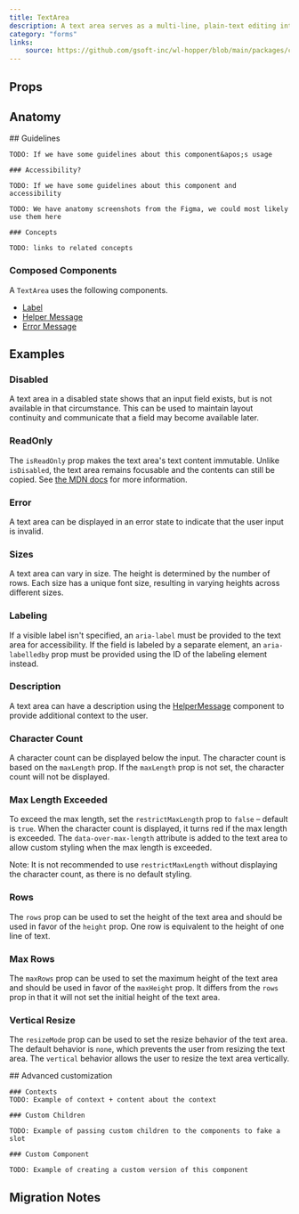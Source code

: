 ```yaml
---
title: TextArea
description: A text area serves as a multi-line, plain-text editing interface.
category: "forms"
links:
    source: https://github.com/gsoft-inc/wl-hopper/blob/main/packages/components/src/inputs/src/TextArea.tsx
---
```


<Example src="inputs/docs/textArea/preview" isOpen />

## Props

<PropTable component="TextArea" />

## Anatomy

<FeatureFlag flag="next">
    ## Guidelines

    TODO: If we have some guidelines about this component&apos;s usage

    ### Accessibility?

    TODO: If we have some guidelines about this component and accessibility
</FeatureFlag>

<FeatureFlag flag="rc">

    TODO: We have anatomy screenshots from the Figma, we could most likely use them here

    ### Concepts

    TODO: links to related concepts
</FeatureFlag>

### Composed Components

A `TextArea` uses the following components.

- [Label](Label)
- [Helper Message](HelperMessage)
- [Error Message](ErrorMessage)

## Examples

### Disabled
A text area in a disabled state shows that an input field exists, but is not available in that circumstance. This can be used to maintain layout continuity and communicate that a field may become available later.

<Example src="inputs/docs/textArea/disabled" />

### ReadOnly
The `isReadOnly` prop makes the text area's text content immutable. Unlike `isDisabled`, the text area remains focusable and the contents can still be copied. See [the MDN docs](https://developer.mozilla.org/en-US/docs/Web/HTML/Attributes/readonly) for more information.

<Example src="inputs/docs/textArea/readOnly" />

### Error
A text area can be displayed in an error state to indicate that the user input is invalid.

<Example src="inputs/docs/textArea/error" />

### Sizes
A text area can vary in size. The height is determined by the number of rows. Each size has a unique font size, resulting in varying heights across different sizes.

<Example src="inputs/docs/textArea/sizes" />

### Labeling
If a visible label isn't specified, an `aria-label` must be provided to the text area for accessibility. If the field is labeled by a separate element, an `aria-labelledby` prop must be provided using the ID of the labeling element instead.

<Example src="inputs/docs/textArea/labeling" />

### Description
A text area can have a description using the [HelperMessage](HelperMessage) component to provide additional context to the user.

<Example src="inputs/docs/textArea/description" />

### Character Count
A character count can be displayed below the input. The character count is based on the `maxLength` prop. If the `maxLength` prop is not set, the character count will not be displayed.

<Example src="inputs/docs/textArea/characterCount" />

### Max Length Exceeded
To exceed the max length, set the `restrictMaxLength` prop to `false` – default is `true`. When the character count is displayed, it turns red if the max length is exceeded. The `data-over-max-length` attribute is added to the text area to allow custom styling when the max length is exceeded.

Note: It is not recommended to use `restrictMaxLength` without displaying the character count, as there is no default styling.

<Example src="inputs/docs/textArea/maxLengthExceeded" />

### Rows
The `rows` prop can be used to set the height of the text area and should be used in favor of the `height` prop. One row is equivalent to the height of one line of text.

<Example src="inputs/docs/textArea/rows" />

### Max Rows
The `maxRows` prop can be used to set the maximum height of the text area and should be used in favor of the `maxHeight` prop.
It differs from the `rows` prop in that it will not set the initial height of the text area.

<Example src="inputs/docs/textArea/maxRows" />

### Vertical Resize
The `resizeMode` prop can be used to set the resize behavior of the text area.
The default behavior is `none`, which prevents the user from resizing the text area.
The `vertical` behavior allows the user to resize the text area vertically.

<Example src="inputs/docs/textArea/verticalResize" />

<FeatureFlag flag="next">
    ## Advanced customization

    ### Contexts
    TODO: Example of context + content about the context

    ### Custom Children

    TODO: Example of passing custom children to the components to fake a slot

    ### Custom Component

    TODO: Example of creating a custom version of this component
</FeatureFlag>

## Migration Notes

<MigrateGuide src="inputs/docs/migration-notes-text-area" />
